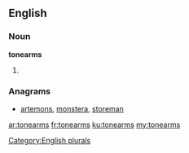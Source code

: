 ==English==

===Noun===
'''tonearms'''

# {{plural of|tonearm}}

===Anagrams===
* [[artemons#English|artemons]], [[monstera#English|monstera]], [[storeman#English|storeman]]

[[Category:English plurals]]

[[ar:tonearms]]
[[fr:tonearms]]
[[ku:tonearms]]
[[my:tonearms]]